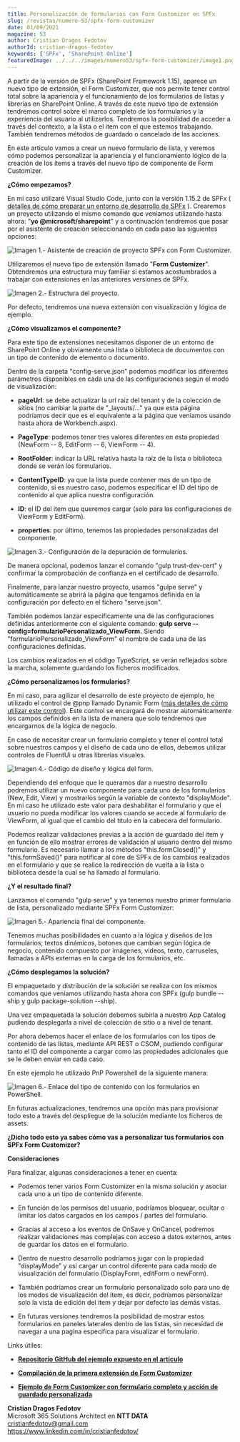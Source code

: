 ```yaml
---
title: Personalización de formularios con Form Customizer en SPFx
slug: /revistas/numero-53/spfx-form-customizer
date: 01/09/2021
magazine: 53
author: Cristian Dragos Fedotov
authorId: cristian-dragos-fedotov
keywords: ['SPFx', 'SharePoint Online']
featuredImage: ../../../images/numero53/spfx-form-customizer/image1.png
---
```


A partir de la versión de SPFx (SharePoint Framework 1.15), aparece un
nuevo tipo de extensión, el Form Customizer, que nos permite tener
control total sobre la apariencia y el funcionamiento de los formularios
de listas y librerías en SharePoint Online. A través de este nuevo tipo
de extensión tendremos control sobre el marco completo de los
formularios y la experiencia del usuario al utilizarlos. Tendremos la
posibilidad de acceder a través del contexto, a la lista o el item con
el que estemos trabajando. También tendremos métodos de guardado o
cancelado de las acciones.

En este articulo vamos a crear un nuevo formulario de lista, y veremos
cómo podemos personalizar la apariencia y el funcionamiento lógico de la
creación de los ítems a través del nuevo tipo de componente de Form
Customizer.

**¿Cómo empezamos?**

En mi caso utilizaré Visual Studio Code, junto con la versión 1.15.2 de
SPFx ( [detalles de cómo preparar un entorno de desarrollo de
SPFx](https://docs.microsoft.com/en-us/sharepoint/dev/spfx/set-up-your-development-environment)
). Crearemos un proyecto utilizando el mismo comando que veníamos
utilizando hasta ahora: "**yo @microsoft/sharepoint**" y a continuación
tendremos que pasar por el asistente de creación seleccionando en cada
paso las siguientes opciones:

![Imagen 1.- Asistente de creación de proyecto SPFx con Form Customizer.](../../../images/numero53/spfx-form-customizer/image1.png)



Utilizaremos el nuevo tipo de extensión llamado "**Form Customizer**".
Obtendremos una estructura muy familiar si estamos acostumbrados a
trabajar con extensiones en las anteriores versiones de SPFx.

![Imagen 2.- Estructura del proyecto.](../../../images/numero53/spfx-form-customizer/image2.png)



Por defecto, tendremos una nueva extensión con visualización y lógica de
ejemplo.

**¿Cómo visualizamos el componente?**

Para este tipo de extensiones necesitamos disponer de un entorno de
SharePoint Online y obviamente una lista o biblioteca de documentos con
un tipo de contenido de elemento o documento.

Dentro de la carpeta "config-serve.json" podemos modificar los
diferentes parámetros disponibles en cada una de las configuraciones
según el modo de visualización:

-   **pageUrl**: se debe actualizar la url raíz del tenant y de la
    colección de sitios (no cambiar la parte de "_layouts/..." ya que
    esta página podríamos decir que es el equivalente a la página que
    veníamos usando hasta ahora de Workbench.aspx).

-   **PageType**: podemos tener tres valores diferentes en esta
    propiedad (NewForm -- 8, EditForm -- 6, ViewForm -- 4).

-   **RootFolder**: indicar la URL relativa hasta la raíz de la lista o
    biblioteca donde se verán los formularios.

-   **ContentTypeID**: ya que la lista puede contener mas de un tipo de
    contenido, si es nuestro caso, podemos especificar el ID del tipo de
    contenido al que aplica nuestra configuración.

-   **ID**: el ID del item que queremos cargar (solo para las
    configuraciones de ViewForm y EditForm).

-   **properties**: por último, tenemos las propiedades personalizadas
    del componente.

![Imagen 3.- Configuración de la depuración de formularios.](../../../images/numero53/spfx-form-customizer/image3.png)



De manera opcional, podemos lanzar el comando "gulp trust-dev-cert" y
confirmar la comprobación de confianza en el certificado de desarrollo.

Finalmente, para lanzar nuestro proyecto, usamos "gulpe serve" y
automáticamente se abrirá la página que tengamos definida en la
configuración por defecto en el fichero "serve.json".

También podemos lanzar específicamente una de las configuraciones
definidas anteriormente con el siguiente comando: **gulp serve
--config=formularioPersonalizado_ViewForm.** Siendo
"formularioPersonalizado_ViewForm" el nombre de cada una de las
configuraciones definidas.

Los cambios realizados en el código TypeScript, se verán reflejados
sobre la marcha, solamente guardando los ficheros modificados.

**¿Cómo personalizamos los formularios?**

En mi caso, para agilizar el desarrollo de este proyecto de ejemplo, he
utilizado el control de @pnp llamado Dynamic Form ([más detalles de
cómo utilizar este
control](https://pnp.github.io/sp-dev-fx-controls-react/controls/DynamicForm/)).
Este control se encargará de mostrar automáticamente los campos
definidos en la lista de manera que solo tendremos que encargarnos de la
lógica de negocio.

En caso de necesitar crear un formulario completo y tener el control
total sobre nuestros campos y el diseño de cada uno de ellos, debemos
utilizar controles de FluentUi u otras librerías visuales.

![Imagen 4.- Código de diseño y lógica del form.](../../../images/numero53/spfx-form-customizer/image4.png)


Dependiendo del enfoque que le queramos dar a nuestro desarrollo
podremos utilizar un nuevo componente para cada uno de los formularios
(New, Edit, View) y mostrarlos según la variable de contexto
"displayMode". En mi caso he utilizado este valor para deshabilitar el
formulario y que el usuario no pueda modificar los valores cuando se
accede al formulario de ViewForm, al igual que el cambio del titulo en
la cabecera del formulario.

Podemos realizar validaciones previas a la acción de guardado del item y
en función de ello mostrar errores de validación al usuario dentro del
mismo formulario. Es necesario llamar a los métodos "this.formClosed()"
y "this.formSaved()" para notificar al core de SPFx de los cambios
realizados en el formulario y que se realice la redirección de vuelta a
la lista o biblioteca desde la cual se ha llamado al formulario.

**¿Y el resultado final?**

Lanzamos el comando "gulp serve" y ya tenemos nuestro primer formulario
de lista, personalizado mediante SPFx Form Customizer:

![Imagen 5.- Apariencia final del componente.](../../../images/numero53/spfx-form-customizer/image5.png)



Tenemos muchas posibilidades en cuanto a la lógica y diseños de los
formularios; textos dinámicos, botones que cambian según lógica de
negocio, contenido compuesto por imágenes, videos, texto, carruseles,
llamadas a APIs externas en la carga de los formularios, etc.

**¿Cómo desplegamos la solución?**

El empaquetado y distribución de la solución se realiza con los mismos
comandos que veníamos utilizando hasta ahora con SPFx (gulp bundle
--ship y gulp package-solution --ship).

Una vez empaquetada la solución debemos subirla a nuestro App Catalog
pudiendo desplegarla a nivel de colección de sitio o a nivel de tenant.

Por ahora debemos hacer el enlace de los formularios con los tipos de
contenido de las listas, mediante API REST o CSOM, pudiendo configurar
tanto el ID del componente a cargar como las propiedades adicionales que
se le deben enviar en cada caso.

En este ejemplo he utilizado PnP Powershell de la siguiente manera:

![Imagen 6.- Enlace del tipo de contenido con los formularios en PowerShell.](../../../images/numero53/spfx-form-customizer/image6.png)



En futuras actualizaciones, tendremos una opción más para provisionar
todo esto a través del despliegue de la solución mediante los ficheros
de assets.

**¿Dicho todo esto ya sabes cómo vas a personalizar tus formularios con SPFx Form Customizer?**

**Consideraciones**

Para finalizar, algunas consideraciones a tener en cuenta:

-   Podemos tener varios Form Customizer en la misma solución y asociar
    cada uno a un tipo de contenido diferente.

-   En función de los permisos del usuario, podríamos bloquear, ocultar
    o limitar los datos cargados en los campos / partes del formulario.

-   Gracias al acceso a los eventos de OnSave y OnCancel, podremos
    realizar validaciones mas complejas con acceso a datos externos,
    antes de guardar los datos en el formulario.

-   Dentro de nuestro desarrollo podríamos jugar con la propiedad
    "displayMode" y así cargar un control diferente para cada modo de
    visualización del formulario (DisplayForm, editForm o newForm).

-   También podríamos crear un formulario personalizado solo para uno de
    los modos de visualización del item, es decir, podríamos
    personalizar solo la vista de edición del item y dejar por defecto
    las demás vistas.

-   En futuras versiones tendremos la posibilidad de mostrar estos
    formularios en paneles laterales dentro de las listas, sin necesidad
    de navegar a una pagina especifica para visualizar el formulario.

Links útiles:

-   [**Repositorio GitHub del ejemplo expuesto en el
    articulo**](https://github.com/cdragosf/SPFxFormCustomizer)

-   [**Compilación de la primera extensión de Form
    Customizer**](https://docs.microsoft.com/en-us/sharepoint/dev/spfx/extensions/get-started/building-form-customizer)

-   [**Ejemplo de Form Customizer con formulario completo y acción de
    guardado
    personalizada**](https://github.com/pnp/spfx-reference-scenarios/tree/main/samples/spfx-formcustomizer-basics)

**Cristian Dragos Fedotov** <br />
Microsoft 365 Solutions Architect en **NTT DATA** <br />
cristianfedotov@gmail.com <br />
https://www.linkedin.com/in/cristianfedotov/
 
 
